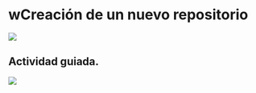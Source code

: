 # wCreación de un nuevo repositorio

![](images/clipboard-3043900849.png)

## Actividad guiada.

![](images/clipboard-4272274666.png)
